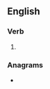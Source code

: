 ==English==

===Verb===
{{head|en|verb form}}

# {{en-past of|waive}}

===Anagrams===
* {{anagrams|en|a=adeivw|adview}}